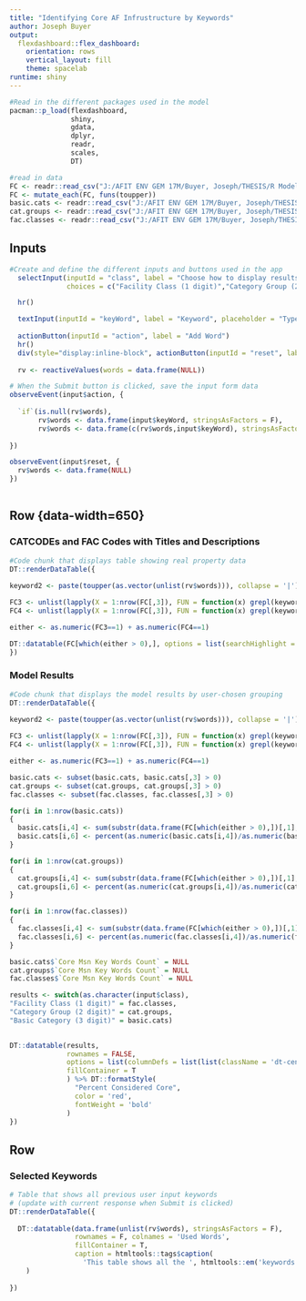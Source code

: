 ```yaml
---
title: "Identifying Core AF Infrustructure by Keywords"
author: Joseph Buyer
output: 
  flexdashboard::flex_dashboard:
    orientation: rows
    vertical_layout: fill
    theme: spacelab
runtime: shiny
---
```


```r
#Read in the different packages used in the model
pacman::p_load(flexdashboard, 
               shiny, 
               gdata, 
               dplyr, 
               readr, 
               scales, 
               DT)

#read in data
FC <- readr::read_csv("J:/AFIT ENV GEM 17M/Buyer, Joseph/THESIS/R Model/FAC and CAT.csv")
FC <- mutate_each(FC, funs(toupper))
basic.cats <- readr::read_csv("J:/AFIT ENV GEM 17M/Buyer, Joseph/THESIS/R Model/Basic Categories.csv")
cat.groups <- readr::read_csv("J:/AFIT ENV GEM 17M/Buyer, Joseph/THESIS/R Model/Category Group.csv")
fac.classes <- readr::read_csv("J:/AFIT ENV GEM 17M/Buyer, Joseph/THESIS/R Model/Facility Class.csv")

```

Inputs {.sidebar}
-----------------------------------------------------------------------

```r
#Create and define the different inputs and buttons used in the app
  selectInput(inputId = "class", label = "Choose how to display results",
              choices = c("Facility Class (1 digit)","Category Group (2 digit)","Basic Category (3 digit)"),selected = "Basic Category (3 digit)")

  hr()

  textInput(inputId = "keyWord", label = "Keyword", placeholder = "Type keywords here")
  
  actionButton(inputId = "action", label = "Add Word")
  hr()
  div(style="display:inline-block", actionButton(inputId = "reset", label = "Clear"))
  
  rv <- reactiveValues(words = data.frame(NULL))

# When the Submit button is clicked, save the input form data
observeEvent(input$action, {
  
  `if`(is.null(rv$words),
       rv$words <- data.frame(input$keyWord, stringsAsFactors = F),
       rv$words <- data.frame(c(rv$words,input$keyWord), stringsAsFactors = F))
  
})

observeEvent(input$reset, {
  rv$words <- data.frame(NULL)
})
  
```

Row {data-width=650} {.tabset .tabset-fade} 
-----------------------------------------------------------------------

### CATCODEs and FAC Codes with Titles and Descriptions

```r
#Code chunk that displays table showing real property data
DT::renderDataTable({
  
keyword2 <- paste(toupper(as.vector(unlist(rv$words))), collapse = '|')

FC3 <- unlist(lapply(X = 1:nrow(FC[,3]), FUN = function(x) grepl(keyword2, FC[x,3])))
FC4 <- unlist(lapply(X = 1:nrow(FC[,3]), FUN = function(x) grepl(keyword2, FC[x,4])))

either <- as.numeric(FC3==1) + as.numeric(FC4==1)

DT::datatable(FC[which(either > 0),], options = list(searchHighlight = TRUE), rownames = F, fillContainer = T) 
})

```


### Model Results

```r
#Code chunk that displays the model results by user-chosen grouping
DT::renderDataTable({
  
keyword2 <- paste(toupper(as.vector(unlist(rv$words))), collapse = '|')

FC3 <- unlist(lapply(X = 1:nrow(FC[,3]), FUN = function(x) grepl(keyword2, FC[x,3])))
FC4 <- unlist(lapply(X = 1:nrow(FC[,3]), FUN = function(x) grepl(keyword2, FC[x,4])))

either <- as.numeric(FC3==1) + as.numeric(FC4==1)

basic.cats <- subset(basic.cats, basic.cats[,3] > 0)
cat.groups <- subset(cat.groups, cat.groups[,3] > 0)
fac.classes <- subset(fac.classes, fac.classes[,3] > 0)

for(i in 1:nrow(basic.cats))
{
  basic.cats[i,4] <- sum(substr(data.frame(FC[which(either > 0),])[,1],1,3)%in%basic.cats[i,1])
  basic.cats[i,6] <- percent(as.numeric(basic.cats[i,4])/as.numeric(basic.cats[i,3]))
}

for(i in 1:nrow(cat.groups))
{
  cat.groups[i,4] <- sum(substr(data.frame(FC[which(either > 0),])[,1],1,2)%in%cat.groups[i,1])
  cat.groups[i,6] <- percent(as.numeric(cat.groups[i,4])/as.numeric(cat.groups[i,3]))
}

for(i in 1:nrow(fac.classes))
{
  fac.classes[i,4] <- sum(substr(data.frame(FC[which(either > 0),])[,1],1,1)%in%fac.classes[i,1])
  fac.classes[i,6] <- percent(as.numeric(fac.classes[i,4])/as.numeric(fac.classes[i,3]))
}

basic.cats$`Core Msn Key Words Count` = NULL
cat.groups$`Core Msn Key Words Count` = NULL
fac.classes$`Core Msn Key Words Count` = NULL

results <- switch(as.character(input$class),
"Facility Class (1 digit)" = fac.classes,
"Category Group (2 digit)" = cat.groups,
"Basic Category (3 digit)" = basic.cats)

  
DT::datatable(results, 
              rownames = FALSE, 
              options = list(columnDefs = list(list(className = 'dt-center', targets = "_all"))),
              fillContainer = T
              ) %>% DT::formatStyle(
                "Percent Considered Core",
                color = 'red',
                fontWeight = 'bold'
              )
})
```

Row {data-height=250}
-----------------------------------------------------------------------

### Selected Keywords

```r

# Table that shows all previous user input keywords
# (update with current response when Submit is clicked)
DT::renderDataTable({
  
  DT::datatable(data.frame(unlist(rv$words), stringsAsFactors = F), 
                rownames = F, colnames = 'Used Words', 
                fillContainer = T, 
                caption = htmltools::tags$caption(
                  'This table shows all the ', htmltools::em('keywords'), ' that are in use')
    )
  
})     
```